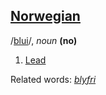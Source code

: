 ==[[Norwegian]]==

/[[Pronunciation guide|blui]]/, ''noun'' '''(no)'''

# [[Lead]]

Related words: ''[[blyfri]]''